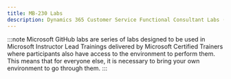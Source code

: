 ```yaml
---
title: MB-230 Labs
description: Dynamics 365 Customer Service Functional Consultant Labs (CRM)
---
```



<Tabs>
  <TabItem label="Microsoft Learn">

<CardGrid>
  <LinkCard title="Create and resolve cases" href="https://learn.microsoft.com/en-gb/training/modules/managing-cases-with-dynamics-365/4-create-and-resolve-cases/?ns-enrollment-type=learningpath&ns-enrollment-id=learn-bizapps.customer-service-hub-cases-slas" />
  <LinkCard title="Manage cases in Microsoft Dynamics 365" href="https://learn.microsoft.com/en-gb/training/modules/managing-cases-with-dynamics-365/9-managing-cases-in-dynamics-365/?ns-enrollment-type=learningpath&ns-enrollment-id=learn-bizapps.customer-service-hub-cases-slas" />
  <LinkCard title="Create and resolve cases in Dynamics 365" href="https://learn.microsoft.com/en-gb/training/modules/manage-cases-customer-service-workspace/create-resolve/?ns-enrollment-type=learningpath&ns-enrollment-id=learn-bizapps.customer-service-hub-cases-slas" />
  <LinkCard title="Use queues to manage case workloads" href="https://learn.microsoft.com/en-gb/training/modules/using-dynamics-365-queues-to-manage-case-workloads/5-use-queues-to-manage-case-workloads/?ns-enrollment-type=learningpath&ns-enrollment-id=learn-bizapps.customer-service-hub-cases-slas" />
  <LinkCard title="Use routing rules to assign cases to specific queues" href="https://learn.microsoft.com/en-gb/training/modules/using-dynamics-365-queues-to-manage-case-workloads/7-use-routing-rules-to-assign-cases-to-specific-queues/?ns-enrollment-type=learningpath&ns-enrollment-id=learn-bizapps.customer-service-hub-cases-slas" />
  <LinkCard title="Manage support contracts by using entitlements" href="https://learn.microsoft.com/en-gb/training/modules/creating-and-managing-entitlements-in-dynamics-365/5-managing-support-contracts-with-entitlements/?ns-enrollment-type=learningpath&ns-enrollment-id=learn-bizapps.work-with-entitlements-and-slas-dyn365-customer-service" />
  <LinkCard title="Create and maintain knowledge articles" href="https://learn.microsoft.com/en-gb/training/modules/creating-and-designing-knowledge-management-solutions/6-creating-and-maintaining-knowledge-article/?ns-enrollment-type=learningpath&ns-enrollment-id=learn-bizapps.work-with-knowledge-management-solutions-dyn365-customer-service" />
  <LinkCard title="Create a basic project" href="https://learn.microsoft.com/en-gb/training/modules/work-customer-voice-projects/3-5-exercise-create-project/?ns-enrollment-type=learningpath&ns-enrollment-id=learn-dynamics.create-surveys" />
  <LinkCard title="Create a basic survey" href="https://learn.microsoft.com/en-gb/training/modules/create-customer-voice-surveys/3c-exercise/?ns-enrollment-type=learningpath&ns-enrollment-id=learn-dynamics.create-surveys" />
  <LinkCard title="Create an email template" href="https://learn.microsoft.com/en-gb/training/modules/send-customer-voice-surveys/3b-exercise/?ns-enrollment-type=learningpath&ns-enrollment-id=learn-dynamics.create-surveys" />
  <LinkCard title="Create a survey invitation" href="https://learn.microsoft.com/en-gb/training/modules/automate-customer-voice-surveys/7-exercise/?ns-enrollment-type=learningpath&ns-enrollment-id=learn-dynamics.create-surveys" />
  <LinkCard title="Embed a survey on a website" href="https://learn.microsoft.com/en-gb/training/modules/embed-surveys/2-8-exercise/?ns-enrollment-type=learningpath&ns-enrollment-id=learn-dynamics.create-surveys" />
  <LinkCard title="Connect to Dynamics 365 Customer Voice data with Power BI" href="https://learn.microsoft.com/en-gb/training/modules/create-customer-power-bi-reports/7-check/?ns-enrollment-type=learningpath&ns-enrollment-id=learn-dynamics.create-surveys" />
</CardGrid>
</TabItem>

  <TabItem label="Microsoft GitHub">

:::note 
Microsoft GitHub labs are series of labs designed to be used in Microsoft Instructor Lead Trainings delivered by Microsoft Certified Trainers where participants also have access to the environment to perform them. This means that for everyone else, it is necessary to bring your own environment to go through them. 
:::

  <CardGrid>
    <LinkCard title="Dynamics 365 Labs" href="https://github.com/MicrosoftLearning/MB-230-Dynamics365forCustomerService/blob/master/Instructions/Labs/LAB%5BMB-230%5D_M00Lab00_Dynamics_365_Labs.md" />
    <LinkCard title="Creating Cases" href="https://github.com/MicrosoftLearning/MB-230-Dynamics365forCustomerService/blob/master/Instructions/Labs/LAB%5BMB-230%5D_M01Lab01_Creating_Cases.md" />
    <LinkCard title="Creating Queues" href="https://github.com/MicrosoftLearning/MB-230-Dynamics365forCustomerService/blob/master/Instructions/Labs/LAB%5BMB-230%5D_M01Lab02_Creating_Queues.md" />
    <LinkCard title="Resolving Cases" href="https://github.com/MicrosoftLearning/MB-230-Dynamics365forCustomerService/blob/master/Instructions/Labs/LAB%5BMB-230%5D_M01Lab03_Resolving_Cases.md" />
    <LinkCard title="Route Cases" href="https://github.com/MicrosoftLearning/MB-230-Dynamics365forCustomerService/blob/master/Instructions/Labs/LAB%5BMB-230%5D_M01Lab04_Route_Cases.md" />
    <LinkCard title="Entitlements and Templates" href="https://github.com/MicrosoftLearning/MB-230-Dynamics365forCustomerService/blob/master/Instructions/Labs/LAB%5BMB-230%5D_M02Lab01_Entitlements_and_Templates.md" />
    <LinkCard title="Create knowledge articles" href="https://github.com/MicrosoftLearning/MB-230-Dynamics365forCustomerService/blob/master/Instructions/Labs/LAB%5BMB-230%5D_M03Lab01_Create_knowledge_articles.md" />
    <LinkCard title="Customer Servvice Workspace" href="https://github.com/MicrosoftLearning/MB-230-Dynamics365forCustomerService/blob/master/Instructions/Labs/LAB%5BMB-230%5D_M04Lab01_Customer_Service_Workspace.md" />
    <LinkCard title="AgentExpProfile" href="https://github.com/MicrosoftLearning/MB-230-Dynamics365forCustomerService/blob/master/Instructions/Labs/LAB%5BMB-230%5D_M04Lab02_AgentExpProfile.md" />
    <LinkCard title="Create Survey" href="https://github.com/MicrosoftLearning/MB-230-Dynamics365forCustomerService/blob/master/Instructions/Labs/LAB%5BMB-230%5D_M07Lab01_Create_Survey.md" />
    <LinkCard title="Configure Customer Service Scheduling" href="https://github.com/MicrosoftLearning/MB-230-Dynamics365forCustomerService/blob/master/Instructions/Labs/LAB%5BMB-230%5D_M08Lab01_Configure_Customer_Service_Scheduling.md" />
  </CardGrid>
  </TabItem>
</Tabs>
